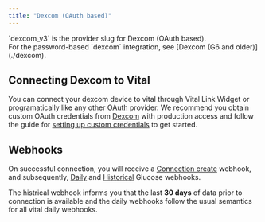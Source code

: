 ```yaml
---
title: "Dexcom (OAuth based)"
---
```


<Note>
`dexcom_v3` is the provider slug for Dexcom (OAuth based).<br />
For the password-based `dexcom` integration, see [Dexcom (G6 and older)](./dexcom).
</Note>


<BYOO />

## Connecting Dexcom to Vital

You can connect your dexcom device to vital through Vital Link Widget or programatically like any 
other [OAuth](/api-reference/link/link-oauth-provider) provider.
We recommend you obtain custom OAuth credentials from [Dexcom](https://developer.dexcom.com) with production access and follow the guide
for [setting up custom credentials](/wearables/connecting-providers/bring_your_own_oauth) to get started.

## Webhooks

On successful connection, you will receive a [Connection create](/event-catalog/provider.connection.created) webhook, 
and subsequently, [Daily](/event-catalog/daily.data.glucose.created) and [Historical](/event-catalog/historical.data.glucose.created) Glucose webhooks.

The histrical webhook informs you that the last **30 days** of data prior to connection is available and the daily webhooks follow the usual semantics
for all vital daily webhooks.
